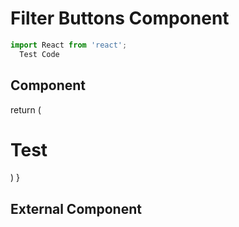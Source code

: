 # Filter Buttons Component


```js filename="demo.js" {3} copy
import React from 'react';
  Test Code
```

## Component

  return (
    <div className=" bg-blue-500">
      <h1 className="text-yellow-300 text-4xl">Test</h1>
    </div>
  )
}


<Test />

## External Component

